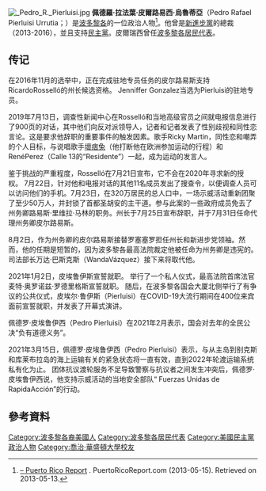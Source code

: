 {{noteTA
|1=zh-tw:皮爾路易西;zh-hant:皮爾路易斯;zh-hans:皮尔路易斯;
|2=zh-cn:福尔图尼奥;zh-tw:佛都紐;zh-hk:福通諾;
|3=zh-hans:罗塞略;zh-hant:羅塞略;zh-tw:羅塞尤;
|4=zh-tw:拉法葉;zh-hans:拉斐尔;zh-hant:拉斐爾;
}}
[[File:_Pedro_R._Pierluisi.jpg|thumb]]
'''佩德羅·拉法葉·皮爾路易西·烏魯蒂亞'''（Pedro Rafael Pierluisi Urrutia；{{bd|1959年|4月26日}}）是[[波多黎各|波多黎各]]的一位政治人物<ref>[http://www.puertoricoreport.org/pierluisi-introduces-historic-legislation/ – Puerto Rico Report] {{Wayback|url=http://www.puertoricoreport.org/pierluisi-introduces-historic-legislation/ |date=20130927135632 }}. PuertoRicoReport.com (2013-05-15). Retrieved on 2013-05-13.</ref>。他曾是[[新進步黨_(波多黎各)|新進步黨]]的總裁 （2013-2016），並且支持[[民主黨_(美國)|民主黨]]。皮爾瑞西曾任[[波多黎各居民代表|波多黎各居民代表]]。

== 传记 ==
在2016年11月的选举中，正在完成驻地专员任务的皮尔路易斯支持RicardoRosselló的州长候选资格。 Jenniffer Gonzalez当选为Pierluisi的驻地专员。

2019年7月13日，调查性新闻中心在Rosselló和当地高级官员之间就电报信息进行了900页的对话，其中他们向反对派领导人，记者和记者发表了性别歧视和同性恋言论。这是要求他辞职的重要事件的触发因素。歌手Ricky Martin，同性恋和嘲弄的个人目标，与说唱歌手[[壞痞兔|壞痞兔]]（他打断他在欧洲参加运动的行程）和RenéPerez（Calle 13的“Residente”）一起，成为运动的发言人。

鉴于挑战的严重程度，Rosselló在7月21日宣布，它不会在2020年寻求新的授权。 7月22日，针对他和电报对话的其他11名成员发出了搜查令，以便调查人员可以访问他们的手机。7月23日，在320万居民的总人口中，一场示威活动重新团聚了至少50万人，并封锁了首都圣胡安的主干道。参与此案的一些政府成员免去了州务卿路易斯·里维拉·马林的职务。州长于7月25日宣布辞职，并于7月31日任命代理州务卿皮尔路易斯。

8月2日，作为州务卿的皮尔路易斯接替罗塞塞罗担任州长和新进步党领袖。然而，他的任期是短暂的，因为波多黎各最高法院裁定他被任命为州务卿是违宪的。司法部长万达·巴斯克斯（WandaVázquez）接下来将取代他。

2021年1月2日，皮埃鲁伊斯宣誓就职。 举行了一个私人仪式，最高法院首席法官麦特·奥罗诺兹·罗德里格斯宣誓就职。 随后，在波多黎各国会大厦北侧举行了有争议的公共仪式，皮埃尔·鲁伊斯（Pierluisi）在COVID-19大流行期间在400位来宾面前宣誓就职，并发表了开幕式演讲。

佩德罗·皮埃鲁伊西（Pedro Pierluisi）在2021年2月表示，国会对去年的全民公决“负有道德义务”。

2021年3月15日，佩德罗·皮埃鲁伊西（Pedro Pierluisi）表示，与从主岛到别克斯和库莱布拉岛的海上运输有关的紧急状态将一直有效，直到2022年轮渡运输系统私有化为止。 团体抗议渡轮服务不足导致警察与抗议者之间发生冲突后，佩德罗·皮埃鲁伊西说，他支持示威活动的当地安全部队“ Fuerzas Unidas de RapidaAcción”的行动。

== 參考資料 ==
{{reflist}}
{{S-start}}
{{s-off}}
{{succession box
|title=[[新进步党_(波多黎各)|波多黎各新进步党主席]]
|before= [[路易斯·福尔图尼奥|路易斯·福尔图尼奥]]
|years=2013-2016
|after=[[瑞奇·罗塞略|瑞奇·罗塞略]]
}}
{{S-end}}
{{DEFAULTSORT: Pierluisi, Pedro}}
[[Category:波多黎各裔美國人|Category:波多黎各裔美國人]]
[[Category:波多黎各居民代表|Category:波多黎各居民代表]]
[[Category:美國民主黨政治人物|Category:美國民主黨政治人物]]
[[Category:喬治·華盛頓大學校友|Category:喬治·華盛頓大學校友]]